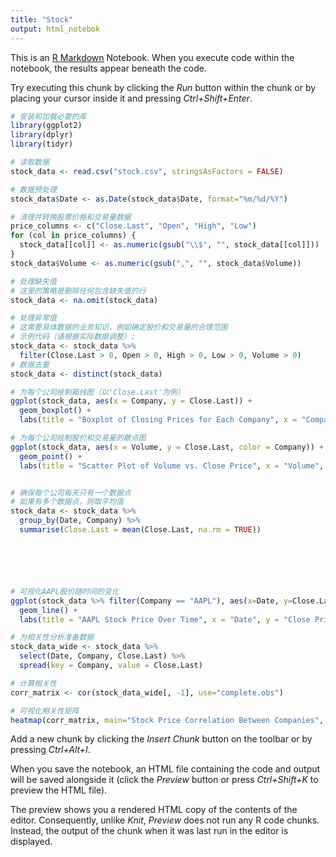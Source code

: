 ```yaml
---
title: "Stock"
output: html_notebok
---
```


This is an [R Markdown](http://rmarkdown.rstudio.com) Notebook. When you execute code within the notebook, the results appear beneath the code. 

Try executing this chunk by clicking the *Run* button within the chunk or by placing your cursor inside it and pressing *Ctrl+Shift+Enter*. 

```r
# 安装和加载必要的库
library(ggplot2)
library(dplyr)
library(tidyr)

# 读取数据
stock_data <- read.csv("stock.csv", stringsAsFactors = FALSE)

# 数据预处理
stock_data$Date <- as.Date(stock_data$Date, format="%m/%d/%Y")

# 清理并转换股票价格和交易量数据
price_columns <- c("Close.Last", "Open", "High", "Low")
for (col in price_columns) {
  stock_data[[col]] <- as.numeric(gsub("\\$", "", stock_data[[col]]))
}
stock_data$Volume <- as.numeric(gsub(",", "", stock_data$Volume))

# 处理缺失值
# 这里的策略是删除任何包含缺失值的行
stock_data <- na.omit(stock_data)

# 处理异常值
# 这需要具体数据的业务知识，例如确定股价和交易量的合理范围
# 示例代码（请根据实际数据调整）:
stock_data <- stock_data %>% 
  filter(Close.Last > 0, Open > 0, High > 0, Low > 0, Volume > 0)
# 数据去重
stock_data <- distinct(stock_data)

# 为每个公司绘制箱线图（以'Close.Last'为例）
ggplot(stock_data, aes(x = Company, y = Close.Last)) +
  geom_boxplot() +
  labs(title = "Boxplot of Closing Prices for Each Company", x = "Company", y = "Close/Last Price")

# 为每个公司绘制股价和交易量的散点图
ggplot(stock_data, aes(x = Volume, y = Close.Last, color = Company)) +
  geom_point() +
  labs(title = "Scatter Plot of Volume vs. Close Price", x = "Volume", y = "Close/Last Price")


# 确保每个公司每天只有一个数据点
# 如果有多个数据点，则取平均值
stock_data <- stock_data %>%
  group_by(Date, Company) %>%
  summarise(Close.Last = mean(Close.Last, na.rm = TRUE))






# 可视化AAPL股价随时间的变化
ggplot(stock_data %>% filter(Company == "AAPL"), aes(x=Date, y=Close.Last)) +
  geom_line() +
  labs(title = "AAPL Stock Price Over Time", x = "Date", y = "Close Price")

# 为相关性分析准备数据
stock_data_wide <- stock_data %>%
  select(Date, Company, Close.Last) %>%
  spread(key = Company, value = Close.Last)

# 计算相关性
corr_matrix <- cor(stock_data_wide[, -1], use="complete.obs")

# 可视化相关性矩阵
heatmap(corr_matrix, main="Stock Price Correlation Between Companies", Colv=NA, Rowv=NA)

```

Add a new chunk by clicking the *Insert Chunk* button on the toolbar or by pressing *Ctrl+Alt+I*.

When you save the notebook, an HTML file containing the code and output will be saved alongside it (click the *Preview* button or press *Ctrl+Shift+K* to preview the HTML file).

The preview shows you a rendered HTML copy of the contents of the editor. Consequently, unlike *Knit*, *Preview* does not run any R code chunks. Instead, the output of the chunk when it was last run in the editor is displayed.
